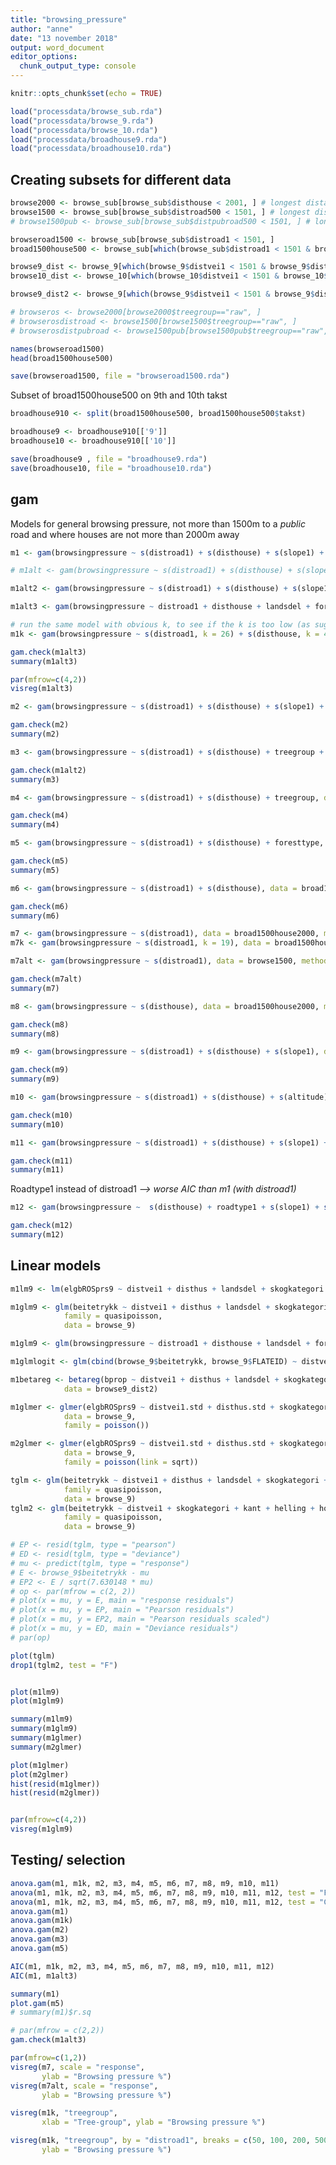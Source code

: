 ```yaml
---
title: "browsing_pressure"
author: "anne"
date: "13 november 2018"
output: word_document
editor_options: 
  chunk_output_type: console
---
```


```r
knitr::opts_chunk$set(echo = TRUE)
```





```r

load("processdata/browse_sub.rda")
load("processdata/browse_9.rda")
load("processdata/browse_10.rda")
load("processdata/broadhouse9.rda")
load("processdata/broadhouse10.rda")

```


## Creating subsets for different data
```r
browse2000 <- browse_sub[browse_sub$disthouse < 2001, ] # longest distance to house 2000m
browse1500 <- browse_sub[browse_sub$distroad500 < 1501, ] # longest distance to any road (that is further than 500m from a house) 1500m
# browse1500pub <- browse_sub[browse_sub$distpubroad500 < 1501, ] # longest distance to public roads (that are further than 500m from a house) 1500m

browseroad1500 <- browse_sub[browse_sub$distroad1 < 1501, ]
broad1500house500 <- browse_sub[which(browse_sub$distroad1 < 1501 & browse_sub$disthouse > 499), ]

browse9_dist <- browse_9[which(browse_9$distvei1 < 1501 & browse_9$disthus > 499), ] # longest distance to any road (that is further than 500m from a house) 1500m
browse10_dist <- browse_10[which(browse_10$distvei1 < 1501 & browse_10$disthus > 499), ] # longest distance to any road (that is further than 500m from a house) 1500m

browse9_dist2 <- browse_9[which(browse_9$distvei1 < 1501 & browse_9$disthus > 499 & browse_9$elgbROSprs9 < 101), ] # longest distance to any road (that is further than 500m from a house) 1500m and browsingpressure is under 101%

# browseros <- browse2000[browse2000$treegroup=="raw", ]
# browserosdistroad <- browse1500[browse1500$treegroup=="raw", ]
# browserosdistpubroad <- browse1500pub[browse1500pub$treegroup=="raw", ]

names(browseroad1500)
head(broad1500house500)

save(browseroad1500, file = "browseroad1500.rda")

```


Subset of broad1500house500 on 9th and 10th takst
```r
broadhouse910 <- split(broad1500house500, broad1500house500$takst)

broadhouse9 <- broadhouse910[['9']]
broadhouse10 <- broadhouse910[['10']]

save(broadhouse9 , file = "broadhouse9.rda")
save(broadhouse10, file = "broadhouse10.rda")

```


## gam

Models for general browsing pressure, not more than 1500m to a *public* road and where houses are not more than 2000m away
```r
m1 <- gam(browsingpressure ~ s(distroad1) + s(disthouse) + s(slope1) + s(altitude) + foresttype, data = browse_sub, method = "REML")

# m1alt <- gam(browsingpressure ~ s(distroad1) + s(disthouse) + s(slope1) + s(altitude) + treegroup + foresttype, data = broad1500house1500, method = "REML")

m1alt2 <- gam(browsingpressure ~ s(distroad1) + s(disthouse) + s(slope1) + s(altitude) + treegroup + foresttype, data = browse1500, method = "REML")

m1alt3 <- gam(browsingpressure ~ distroad1 + disthouse + landsdel + foresttype + edge + slope1 + altitude, data = broadhouse9, method = "REML")

# run the same model with obvious k, to see if the k is too low (as suggested in the summary), and then increase k
m1k <- gam(browsingpressure ~ s(distroad1, k = 26) + s(disthouse, k = 41) + s(slope1, k = 10) + s(altitude, k = 16) + treegroup + foresttype, data = broad1500house2000, method = "REML")

gam.check(m1alt3)
summary(m1alt3)

par(mfrow=c(4,2))
visreg(m1alt3)

```

```r
m2 <- gam(browsingpressure ~ s(distroad1) + s(disthouse) + s(slope1) + treegroup + foresttype, data = broad1500house2000, method = "REML")

gam.check(m2)
summary(m2)

```

```r
m3 <- gam(browsingpressure ~ s(distroad1) + s(disthouse) + treegroup + foresttype, data = broad1500house2000, method = "REML")

gam.check(m1alt2)
summary(m3)

```

```r
m4 <- gam(browsingpressure ~ s(distroad1) + s(disthouse) + treegroup, data = broad1500house2000, method = "REML")

gam.check(m4)
summary(m4)

```

```r
m5 <- gam(browsingpressure ~ s(distroad1) + s(disthouse) + foresttype, data = broad1500house2000, method = "REML")

gam.check(m5)
summary(m5)

```

```r
m6 <- gam(browsingpressure ~ s(distroad1) + s(disthouse), data = broad1500house2000, method = "REML")

gam.check(m6)
summary(m6)

```

```r
m7 <- gam(browsingpressure ~ s(distroad1), data = broad1500house2000, method = "REML")
m7k <- gam(browsingpressure ~ s(distroad1, k = 19), data = broad1500house2000, method = "REML")

m7alt <- gam(browsingpressure ~ s(distroad1), data = browse1500, method = "REML")

gam.check(m7alt)
summary(m7)

```

```r
m8 <- gam(browsingpressure ~ s(disthouse), data = broad1500house2000, method = "REML")

gam.check(m8)
summary(m8)

```

```r
m9 <- gam(browsingpressure ~ s(distroad1) + s(disthouse) + s(slope1), data = broad1500house2000, method = "REML")

gam.check(m9)
summary(m9)

```

```r
m10 <- gam(browsingpressure ~ s(distroad1) + s(disthouse) + s(altitude), data = broad1500house2000, method = "REML")

gam.check(m10)
summary(m10)

```

```r
m11 <- gam(browsingpressure ~ s(distroad1) + s(disthouse) + s(slope1) + s(altitude), data = broad1500house2000, method = "REML")

gam.check(m11)
summary(m11)

```



Roadtype1 instead of distroad1 *--> worse AIC than m1 (with distroad1)*
```r
m12 <- gam(browsingpressure ~  s(disthouse) + roadtype1 + s(slope1) + s(altitude) + foresttype + treegroup, data = broad1500house2000, method = "REML")

gam.check(m12)
summary(m12)

```




## Linear models
```r
m1lm9 <- lm(elgbROSprs9 ~ distvei1 + disthus + landsdel + skogkategori + kant + helling + hohkatb, data = browse_9)

m1glm9 <- glm(beitetrykk ~ distvei1 + disthus + landsdel + skogkategori + kant + helling + hohkatb, 
            family = quasipoisson, 
            data = browse_9)

m1glm9 <- glm(browsingpressure ~ distroad1 + disthouse + landsdel + foresttype + edge + slope1 + altitude, data = broadhouse9)

m1glmlogit <- glm(cbind(browse_9$beitetrykk, browse_9$FLATEID) ~ distvei1 + disthus + landsdel + skogkategori + kant + helling + hohkatb, family = binomial(link = logit), data = browse_9)

m1betareg <- betareg(bprop ~ distvei1 + disthus + landsdel + skogkategori + kant + helling + hohkatb, 
            data = browse9_dist2)

m1glmer <- glmer(elgbROSprs9 ~ distvei1.std + disthus.std + skogkategori + kant + helling + scale(HOH) + (1|region), 
            data = browse_9,
            family = poisson())

m2glmer <- glmer(elgbROSprs9 ~ distvei1.std + disthus.std + skogkategori + kant + helling + scale(HOH) + (1|region), 
            data = browse_9,
            family = poisson(link = sqrt))

tglm <- glm(beitetrykk ~ distvei1 + disthus + landsdel + skogkategori + kant + helling + hohkatb, 
            family = quasipoisson, 
            data = browse_9)
tglm2 <- glm(beitetrykk ~ distvei1 + skogkategori + kant + helling + hohkatb + landsdel + treartgruppe, 
            family = quasipoisson, 
            data = browse_9)

# EP <- resid(tglm, type = "pearson")
# ED <- resid(tglm, type = "deviance")
# mu <- predict(tglm, type = "response")
# E <- browse_9$beitetrykk - mu
# EP2 <- E / sqrt(7.630148 * mu)
# op <- par(mfrow = c(2, 2))
# plot(x = mu, y = E, main = "response residuals")
# plot(x = mu, y = EP, main = "Pearson residuals")
# plot(x = mu, y = EP2, main = "Pearson residuals scaled")
# plot(x = mu, y = ED, main = "Deviance residuals")
# par(op)

plot(tglm)
drop1(tglm2, test = "F")


plot(m1lm9)
plot(m1glm9)

summary(m1lm9)
summary(m1glm9)
summary(m1glmer)
summary(m2glmer)

plot(m1glmer)
plot(m2glmer)
hist(resid(m1glmer))
hist(resid(m2glmer))


par(mfrow=c(4,2))
visreg(m1glm9)


```


## Testing/ selection
```r
anova.gam(m1, m1k, m2, m3, m4, m5, m6, m7, m8, m9, m10, m11)
anova(m1, m1k, m2, m3, m4, m5, m6, m7, m8, m9, m10, m11, m12, test = "F")
anova(m1, m1k, m2, m3, m4, m5, m6, m7, m8, m9, m10, m11, m12, test = "Chisq")
anova.gam(m1)
anova.gam(m1k)
anova.gam(m2)
anova.gam(m3)
anova.gam(m5)

AIC(m1, m1k, m2, m3, m4, m5, m6, m7, m8, m9, m10, m11, m12)
AIC(m1, m1alt3)
```

```r
summary(m1)
plot.gam(m5)
# summary(m1)$r.sq

# par(mfrow = c(2,2))
gam.check(m1alt3)

par(mfrow=c(1,2))
visreg(m7, scale = "response",
       ylab = "Browsing pressure %")
visreg(m7alt, scale = "response",
       ylab = "Browsing pressure %")

visreg(m1k, "treegroup",
       xlab = "Tree-group", ylab = "Browsing pressure %")

visreg(m1k, "treegroup", by = "distroad1", breaks = c(50, 100, 200, 500, 1000, 1500),
       ylab = "Browsing pressure %")
```

















